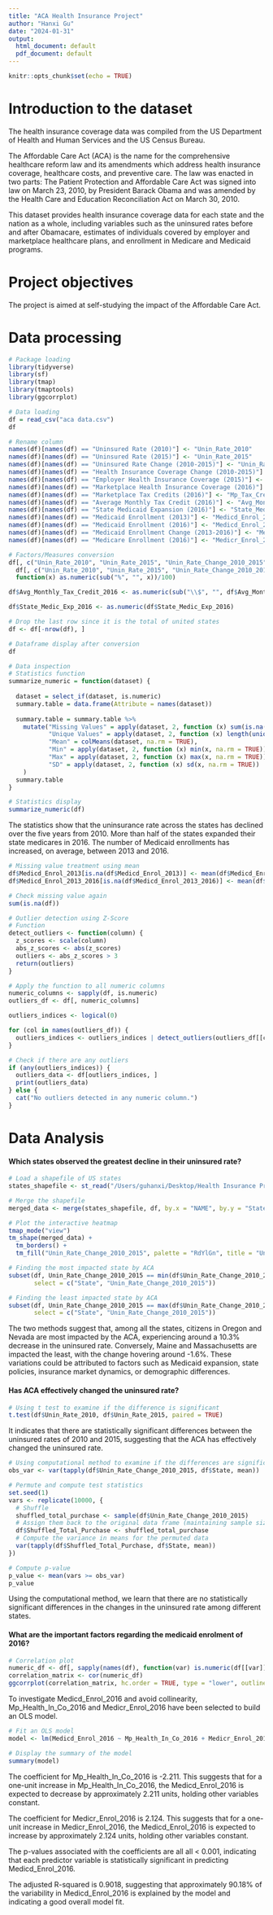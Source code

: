```yaml
---
title: "ACA Health Insurance Project"
author: "Hanxi Gu"
date: "2024-01-31"
output:
  html_document: default
  pdf_document: default
---
```


```r
knitr::opts_chunk$set(echo = TRUE)
```

# Introduction to the dataset
The health insurance coverage data was compiled from the US Department of Health and Human Services and the US Census Bureau.

The Affordable Care Act (ACA) is the name for the comprehensive healthcare reform law and its amendments which address health insurance coverage, healthcare costs, and preventive care. The law was enacted in two parts: The Patient Protection and Affordable Care Act was signed into law on March 23, 2010, by President Barack Obama and was amended by the Health Care and Education Reconciliation Act on March 30, 2010.

This dataset provides health insurance coverage data for each state and the nation as a whole, including variables such as the uninsured rates before and after Obamacare, estimates of individuals covered by employer and marketplace healthcare plans, and enrollment in Medicare and Medicaid programs.

# Project objectives
The project is aimed at self-studying the impact of the  Affordable Care Act.

# Data processing

```r
# Package loading
library(tidyverse)
library(sf)
library(tmap)
library(tmaptools)
library(ggcorrplot)
```

```r
# Data loading
df = read_csv("aca data.csv")
df
```
```r
# Rename column
names(df)[names(df) == "Uninsured Rate (2010)"] <- "Unin_Rate_2010"
names(df)[names(df) == "Uninsured Rate (2015)"] <- "Unin_Rate_2015"
names(df)[names(df) == "Uninsured Rate Change (2010-2015)"] <- "Unin_Rate_Change_2010_2015"
names(df)[names(df) == "Health Insurance Coverage Change (2010-2015)"] <- "Health_In_Co_Change_2010_2015"
names(df)[names(df) == "Employer Health Insurance Coverage (2015)"] <- "Ep_Health_In_Co_2015"
names(df)[names(df) == "Marketplace Health Insurance Coverage (2016)"] <- "Mp_Health_In_Co_2016"
names(df)[names(df) == "Marketplace Tax Credits (2016)"] <- "Mp_Tax_Credits_2016"
names(df)[names(df) == "Average Monthly Tax Credit (2016)"] <- "Avg_Monthly_Tax_Credit_2016"
names(df)[names(df) == "State Medicaid Expansion (2016)"] <- "State_Medic_Exp_2016"
names(df)[names(df) == "Medicaid Enrollment (2013)"] <- "Medicd_Enrol_2013"
names(df)[names(df) == "Medicaid Enrollment (2016)"] <- "Medicd_Enrol_2016"
names(df)[names(df) == "Medicaid Enrollment Change (2013-2016)"] <- "Medicd_Enrol_2013_2016"
names(df)[names(df) == "Medicare Enrollment (2016)"] <- "Medicr_Enrol_2016"
```

```r
# Factors/Measures conversion
df[, c("Unin_Rate_2010", "Unin_Rate_2015", "Unin_Rate_Change_2010_2015")] <- lapply(
  df[, c("Unin_Rate_2010", "Unin_Rate_2015", "Unin_Rate_Change_2010_2015")], 
  function(x) as.numeric(sub("%", "", x))/100)

df$Avg_Monthly_Tax_Credit_2016 <- as.numeric(sub("\\$", "", df$Avg_Monthly_Tax_Credit_2016))

df$State_Medic_Exp_2016 <- as.numeric(df$State_Medic_Exp_2016)
```

```r
# Drop the last row since it is the total of united states
df <- df[-nrow(df), ]
```


```r
# Dataframe display after conversion
df
```

```r
# Data inspection
# Statistics function
summarize_numeric = function(dataset) {
  
  dataset = select_if(dataset, is.numeric)
  summary.table = data.frame(Attribute = names(dataset))
  
  summary.table = summary.table %>% 
    mutate("Missing Values" = apply(dataset, 2, function (x) sum(is.na(x))),
           "Unique Values" = apply(dataset, 2, function (x) length(unique(x))),
           "Mean" = colMeans(dataset, na.rm = TRUE),
           "Min" = apply(dataset, 2, function (x) min(x, na.rm = TRUE)),
           "Max" = apply(dataset, 2, function (x) max(x, na.rm = TRUE)),
           "SD" = apply(dataset, 2, function (x) sd(x, na.rm = TRUE))
    )
  summary.table
}

# Statistics display
summarize_numeric(df)
```

The statistics show that the uninsurance rate across the states has declined over the five years from 2010. More than half of the states expanded their state medicares in 2016. The number of Medicaid enrollments has increased, on average, between 2013 and 2016.

```r
# Missing value treatment using mean
df$Medicd_Enrol_2013[is.na(df$Medicd_Enrol_2013)] <- mean(df$Medicd_Enrol_2013, na.rm = TRUE)
df$Medicd_Enrol_2013_2016[is.na(df$Medicd_Enrol_2013_2016)] <- mean(df$Medicd_Enrol_2013_2016, na.rm = TRUE)

# Check missing value again
sum(is.na(df))
```


```r
# Outlier detection using Z-Score
# Function
detect_outliers <- function(column) {
  z_scores <- scale(column)
  abs_z_scores <- abs(z_scores)
  outliers <- abs_z_scores > 3
  return(outliers)
}

# Apply the function to all numeric columns
numeric_columns <- sapply(df, is.numeric)
outliers_df <- df[, numeric_columns]

outliers_indices <- logical(0)

for (col in names(outliers_df)) {
  outliers_indices <- outliers_indices | detect_outliers(outliers_df[[col]])
}

# Check if there are any outliers
if (any(outliers_indices)) {
  outliers_data <- df[outliers_indices, ]
  print(outliers_data)
} else {
  cat("No outliers detected in any numeric column.")
}
```

# Data Analysis

#### Which states observed the greatest decline in their uninsured rate?

```r
# Load a shapefile of US states
states_shapefile <- st_read("/Users/guhanxi/Desktop/Health Insurance Project/tl_2023_us_state")

# Merge the shapefile
merged_data <- merge(states_shapefile, df, by.x = "NAME", by.y = "State")

# Plot the interactive heatmap
tmap_mode("view")
tm_shape(merged_data) +
  tm_borders() +
  tm_fill("Unin_Rate_Change_2010_2015", palette = "RdYlGn", title = "Uninsured Rate Change 2010-2015")
```

```r
# Finding the most impacted state by ACA
subset(df, Unin_Rate_Change_2010_2015 == min(df$Unin_Rate_Change_2010_2015), 
       select = c("State", "Unin_Rate_Change_2010_2015"))
```

```r
# Finding the least impacted state by ACA
subset(df, Unin_Rate_Change_2010_2015 == max(df$Unin_Rate_Change_2010_2015), 
       select = c("State", "Unin_Rate_Change_2010_2015"))
```

The two methods suggest that, among all the states, citizens in Oregon and Nevada are most impacted by the ACA, experiencing around a 10.3% decrease in the uninsured rate. Conversely, Maine and Massachusetts are impacted the least, with the change hovering around -1.6%. These variations could be attributed to factors such as Medicaid expansion, state policies, insurance market dynamics, or demographic differences.


#### Has ACA effectively changed the uninsured rate?


```r
# Using t test to examine if the difference is significant
t.test(df$Unin_Rate_2010, df$Unin_Rate_2015, paired = TRUE)
```
It indicates that there are statistically significant differences between the uninsured rates of 2010 and 2015, suggesting that the ACA has effectively changed the uninsured rate.

```r
# Using computational method to examine if the differences are significant
obs_var <- var(tapply(df$Unin_Rate_Change_2010_2015, df$State, mean))

# Permute and compute test statistics
set.seed(1)
vars <- replicate(10000, {
  # Shuffle
  shuffled_total_purchase <- sample(df$Unin_Rate_Change_2010_2015)
  # Assign them back to the original data frame (maintaining sample sizes but ignoring labels)
  df$Shuffled_Total_Purchase <- shuffled_total_purchase
  # Compute the variance in means for the permuted data
  var(tapply(df$Shuffled_Total_Purchase, df$State, mean))
})

# Compute p-value
p_value <- mean(vars >= obs_var)
p_value
```

Using the computational method, we learn that there are no statistically significant differences in the changes in the uninsured rate among different states. 

#### What are the important factors regarding the medicaid enrolment of 2016?

```r
# Correlation plot
numeric_df <- df[, sapply(names(df), function(var) is.numeric(df[[var]]) && var != "State_Medic_Exp_2016")]
correlation_matrix <- cor(numeric_df)
ggcorrplot(correlation_matrix, hc.order = TRUE, type = "lower", outline.color = "white", ggtheme = ggplot2::theme_gray,  colors = c("#6D9EC1", "white", "#E46726"), lab = TRUE)
```

To investigate Medicd_Enrol_2016 and avoid collinearity, Mp_Health_In_Co_2016 and Medicr_Enrol_2016 have been selected to build an OLS model.

```r
# Fit an OLS model
model <- lm(Medicd_Enrol_2016 ~ Mp_Health_In_Co_2016 + Medicr_Enrol_2016, data = df)

# Display the summary of the model
summary(model)
```
The coefficient for Mp_Health_In_Co_2016 is -2.211. This suggests that for a one-unit increase in Mp_Health_In_Co_2016, the Medicd_Enrol_2016 is expected to decrease by approximately 2.211 units, holding other variables constant.

The coefficient for Medicr_Enrol_2016 is 2.124. This suggests that for a one-unit increase in Medicr_Enrol_2016, the Medicd_Enrol_2016 is expected to increase by approximately 2.124 units, holding other variables constant.

The p-values associated with the coefficients are all all < 0.001, indicating that each predictor variable is statistically significant in predicting Medicd_Enrol_2016.

The adjusted R-squared is 0.9018, suggesting that approximately 90.18% of the variability in Medicd_Enrol_2016 is explained by the model and indicating a good overall model fit.